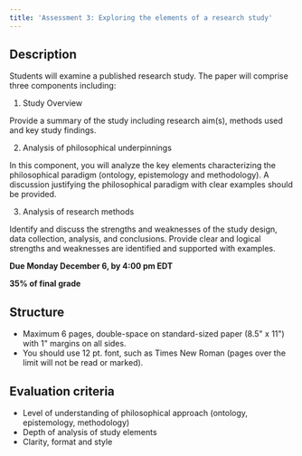 ```yaml
---
title: 'Assessment 3: Exploring the elements of a research study'
---
```


## Description

Students will examine a published research study. The paper will comprise three components including:

1. Study Overview

Provide a summary of the study including research aim(s), methods used and key study findings.

2. Analysis of philosophical underpinnings

In this component, you will analyze the key elements characterizing the philosophical paradigm (ontology, epistemology and methodology). A discussion justifying the philosophical paradigm with clear examples should be provided.

3. Analysis of research methods

Identify and discuss the strengths and weaknesses of the study design, data collection, analysis, and conclusions. Provide clear and logical strengths and weaknesses are identified and supported with examples.

**Due Monday December 6, by 4:00 pm EDT**

**35% of final grade**

## Structure

- Maximum 6 pages, double-space on standard-sized paper (8.5" x 11") with 1" margins on all sides.
- You should use 12 pt. font, such as Times New Roman (pages over the limit will not be read or marked).

## Evaluation criteria

- Level of understanding of philosophical approach (ontology, epistemology, methodology)
- Depth of analysis of study elements
- Clarity, format and style
